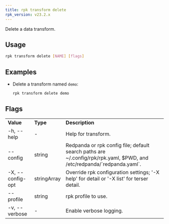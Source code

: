 ```yaml
---
title: rpk transform delete
rpk_version: v23.2.x
---
```


<head>
  <meta name="title" content="rpk transform delete | Redpanda Docs" />
  <meta name="description" content="rpk transform delete" />
  <link rel="canonical" href="https://docs.redpanda.com/docs/labs/data-transform/rpk-transform-delete/" />
</head>


<TechPreviewBadge/>

Delete a data transform.

## Usage

```bash
rpk transform delete [NAME] [flags]
```

## Examples

- Delete a transform named `demo`:

  ```bash
  rpk transform delete demo
  ```

## Flags

<table>
  <tbody>
    <tr>
      <td>
        <strong>Value</strong>
      </td>
      <td>
        <strong>Type</strong>
      </td>
      <td>
        <strong>Description</strong>
      </td>
    </tr>
    <tr>
      <td>-h, --help</td>
      <td>-</td>
      <td>Help for transform.</td>
    </tr>
    <tr>
      <td>--config</td>
      <td>string</td>
      <td>
        Redpanda or rpk config file; default search paths are
        ~/.config/rpk/rpk.yaml, $PWD, and /etc/redpanda/`redpanda.yaml`.
      </td>
    </tr>
    <tr>
      <td>-X, --config-opt</td>
      <td>stringArray</td>
      <td>
        Override rpk configuration settings; '-X help' for detail or '-X list'
        for terser detail.
      </td>
    </tr>
    <tr>
      <td>--profile</td>
      <td>string</td>
      <td>rpk profile to use.</td>
    </tr>
    <tr>
      <td>-v, --verbose</td>
      <td>-</td>
      <td>Enable verbose logging.</td>
    </tr>
  </tbody>
</table>
